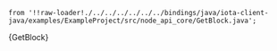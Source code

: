     from '!!raw-loader!./../../../../../../bindings/java/iota-client-java/examples/ExampleProject/src/node_api_core/GetBlock.java';

<CodeBlock className="language-java">
    {GetBlock}
</CodeBlock>